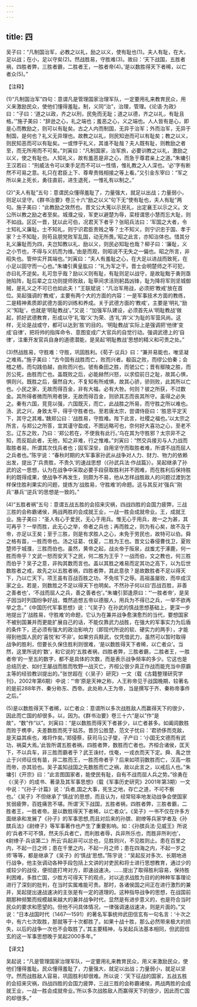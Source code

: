 ```yaml
---
---
---
```

title: 四
---



吴子曰：“凡制国治军，必教之以礼，励之以义，使有耻也(1)。夫人有耻，在大，足以战；在小，足以守矣(2)。然战胜易，守胜难(3)。故曰：‘天下战国，五胜者祸，四胜者弊，三胜者霸，二胜者王，一胜者帝(4)。’是以数胜得天下者稀，以亡者众(5)。”

【注释】

(1)“凡制国治军”四句：意谓凡是管理国家治理军队，一定要用礼来教育民众，用义来激励民众，使他们懂得羞耻。制，义同“治”，治理，管理。《论语·为政》曰：“子曰：‘道之以政，齐之以刑，民免而无耻；道之以德，齐之以礼，有耻且格。’”施子美曰：“辞逊之心，礼之端也；羞恶之心，义之端也。人人皆有是心，即是心而教励之，则可以有耻矣。古之人内而制国，无异于治军；外而治军，无异于制国，是何也？礼义无异理也。故教之以礼，则民知逊而可以有耻矣；教之以义，则民知恶而可以有耻矣。一或悖乎礼义，其谁不耻哉？夫人既有耻，则教励之者至，而无所用而不可矣。”刘寅曰：“凡制国家，治军旅，必要训教之以礼，激励之以义，使之有耻也。人知礼义，故有羞恶是非之心，而急于尊君亲上之道。”朱墉引王汉若曰：“刑威法令可以束手足而不可以一性情，惟礼教之入人深也。‘必’字有断然不可易之意。礼只在君臣上下、尊卑贵贱相接之等上看。”又引金东宰曰：“军之所以亲上死长，勇往直前，进生退死，一惟礼有以制之。”

(2)“夫人有耻”五句：意谓民众懂得羞耻了，力量强大，就足以出战；力量弱小，则足以坚守。《群书治要》卷三十六“励之以义”句下无“使有耻也，夫人有耻”两句。施子美曰：“此教励之效然也。晋文公大蒐以示民礼，出定襄王以示之义。文公所以教之励之者至矣。城濮之役，军吏以避楚为辱，栾枝谓思小慧而忘大耻，则不如战。区区一晋，犹以此可伯，况君天下者乎？张昭兵法曰：‘军国之大者，令士知礼义廉耻。士不知礼，则宁识君臣贵贱之等？士不知义，则宁识忠于国、孝于家？士不知耻，则苟且朋党败军乱国，动无所畏。’昭之此言，亦知治体也。惜其分礼义廉耻而为四，夫岂知教以礼、励以义，则民必知耻也哉？柳子曰：‘廉耻，义之小节也，不得与义抗而为维。’由是而观，则昭说不无失之一偏也。昭之所言，非昭失也。管仲实开其端也。”刘寅曰：“夫人有羞耻之心，在大足以进战而致死，在小足以固守而一心也。”朱墉引黄皇肱曰：“礼为军之干。晋士会明楚师之不可犯，亦曰礼不逆矣。礼可忽乎哉？励以义则有耻，有耻则足以战守，是故耻黜于勇则亟驰陷阵，耻后辈之立功则提师败敌，耻草间求活则躬昌凶锋，耻为降将军则坚城御贼，是礼义之不可已也如此夫！”王联斌说：“凡治军用战，必须把‘教戒’放在首位。吴起强调的‘教戒’，主要有两个大的方面的内容：一是军事技术方面的教练，二是精神素质即武德方面的训练和养成。关于武德方面的‘教戒’，主要是‘明礼’‘励义’‘知耻’，也就是‘明耻教战’。”又说：“加强军队建设，必须首先从‘明耻教战’做起，抓好武德教育，形成以守‘礼’取‘义’为荣、违‘礼’弃‘义’为耻的军营风尚。这样，无论是战或守，都可以达到‘胜’的目的。‘明耻教战’实际上是强调把‘他律’变成‘自律’，把将帅的指挥命令、意图变成广大官兵的自觉行动。强调武德上的‘自律’，注重开发官兵自身的道德潜能，是吴起‘明耻教战’思想的精义和可贵之处。”

(3)然战胜易，守胜难：守胜，巩固胜利。《荀子·议兵》曰：“兼并易能也，唯坚凝之难焉。”施子美曰：“古今固有战胜而亡，败而兴者。殽函之败，而缪公伯秦；会稽之栖，而勾践伯越，由败而兴也。虢有桑田之胜，而虢公亡；晋有鄢陵之胜，而厉公死，由胜而亡也。盖既败之后，必能赫然兴怒，以求偿前日之耻，故其心惧，惧则兴。既胜之后，偃然自大，不复知有所戒惧，故其心骄，骄则败，此其所以亡也。小民之家，无故而得百金，非有大福，必有大咎。何则？彼之所获，不过数金。其所得者微而所用者狭，无故而得百金，则骄其志而丧其所守。虽得之必失之。秦有六国，竞竞以强，六国既灭，而亡，此战胜之所易，而守胜之所以难也。汤、武之兴，身致太平，得乎守胜者也。至若唐太宗，尝谓侍臣曰：‘胜思平定天下，其守之其难。’魏郑公曰：‘战胜易，守胜难。陛下此言，社稷之福也。’以太宗之所言，与郑公之所答，宜其谨守盈成，不图远略可也，奈何好大喜功之心，至老不忘。辽东之败，乃曰：‘郑公若在，不使我有此行。’乌在其为守胜邪？太宗非不之知，而反蹈此者，无他，知之非难，行之惟难。”刘寅曰：“然交兵接刃与人力战而取胜者易，所谓其次伐兵者也；固军深垒，自用坚守而取胜者难，所谓不战而屈人之兵者也。”陈宇说：“春秋时期的大军事家孙武从战争对人力、财力、物力的依赖出发，提出了‘兵贵胜，不贵久’的速战思想（《孙武兵法·作战篇》）。吴起继承了孙武的这一思想，认为在战争中采取必要手段获取胜利并不困难，而在胜利后保持胜利的既得成果，使战争不再发生，则颇为不易，他从怎样战胜敌人的问题过渡到怎样保住胜利果实的问题，提炼为‘战胜易，守胜难’的命题。这与其反对‘强兵’‘刚兵’‘暴兵’‘逆兵’的思想是一致的。”

(4)“五胜者祸”五句：意谓五战五胜的会招来灾祸，四战四胜的会国力疲弊，三战三胜的会称霸诸侯，两战两胜的会成就王业，一战一胜会成就帝业。王，成就王业。施子美曰：“圣人有心于爱民，无心于用兵。惟无心于用兵，故一之为甚，其可再乎？一举而胜，此无心之举，帝者之兵也；再而胜之，则为有心矣，故不及于帝，亦足以王矣；至于三胜，则是有求胜人之心，未免于劳民也，故特可以伯。舜之格有苗，一胜而帝也。汤之征葛、伐夏，二胜为王也。晋文公春侵曹伐卫，夏败楚师于城濮，三胜而伯也。虽然，黄帝之起，战炎帝于阪泉，战蚩尤于涿鹿，何一胜而帝乎？文武一怒而安天下之民，何二胜为王乎？一战而伯，文之教也，何三胜而伯乎？吴子之意，非抅其数而言也。盖以其胜之难易而定其功之高下，以为后世数胜者之戒，故先之以五胜者祸，四胜者弊，其此意欤？是故数胜者不足以得天下，乃以亡天下。项王虽有百战百胜之功，不免垓下之辱。高祖虽屡败，而卒成汉家之业。若是，则数胜之不足以得天下也明矣。不然孙子何以曰‘百战百胜，非善之善者也’，‘不战而屈人之兵，善之善者也’。”朱墉引郭逢原曰：“‘一胜者帝’，是吴子因当时列国纷争好战，慨然追想五帝以德服人，用兵为不得已之兵，一举不欲再举之念。”《中国历代军事思想》说：“《吴子》在孙武的慎战思想基础上，更深一步地提出了‘战胜易，守胜难’的命题，它认为在兼并战争愈演愈烈的当代，要想国家不被别国兼并而更能扩展自己的话，不能仅靠武力战胜，在强大的军事实力为后盾的条件下，还必须有强大的政治影响力（即现代所说的软、硬实力的两手），才能得到他国人民的‘喜悦’和‘不非’。如果穷兵黩武，仅凭借武力，虽然可以暂时取得战争的胜利，但要长久保住胜利则很难，‘是以数胜得天下者稀，以亡者众’。当然，这里所说的‘数’，和它说的‘五胜者祸，四胜者弊，三胜者霸，二胜者王，一胜者帝’的一至五的数字，都不是具体的次数，而是表示战争频率的多少。它这也是总结历史、如纣王屡战而胜而牧野一战灭亡，齐桓公很少真正作战而能充当中原霸主等的经验教训提出的。”张世超在《〈吴子〉研究》一文（载《古籍整理研究学刊》，2002年第6期）中说：“‘帝’原是天神之称，人王称帝见于战国晚期，较著名的是前288年齐、秦分称东、西帝。此处称人王为帝，当是撰写于齐、秦称帝事件之后。”

(5)是以数胜得天下者稀，以亡者众：意谓所以多次战胜敌人而赢得天下的很少，因此而亡国的却很多。以，因为。《群书治要》卷三十六“是以”作“是故”，“数”作“以”。刘寅曰：“是以数胜而得天下者甚少，以亡者甚多。如阖闾数胜而败于槜李，夫差数胜而死于姑苏。晋厉公胜楚，范文子忧曰：‘君骄侈而克敌，是天益其疾也，难将作矣。’郑侵蔡，获司马公子燮，子产曰：‘小国无文德而有武功，祸莫大焉。’此皆所谓五胜者祸，四胜者弊，数胜而亡者也。齐桓合诸侯，匡天下，不以兵车，非三胜而霸者乎？武王诛纣，伐奄，一戎衣而天下定。舜、禹之世止于兴师征伐有苗，非二胜而王，一胜而帝者乎？后来如项羽数胜而亡，汉高一胜而帝，亦其验也。吴子盖知战国之先数胜而亡之祸，故以此言之，以戒后人也。”朱墉引《开宗》曰：“此言图国家者，能使民有耻，自有不战而屈人兵之势。”徐勇在《〈吴子〉的成书、著录及其军事思想》（载《军事历史研究》2001年第3期）一文中说：“《孙子·计篇》说：‘兵者,国之大事，死生之地，存亡之道，不可不察也。’《吴子》不但继承了‘慎战’的思想，而且认为，经常轻率地发动战争会使国家贫弱疲弊，百姓痛苦不堪。所谓‘天下战国，五胜者祸，四胜者弊，三胜者霸，二胜者王，一胜者帝。是以数胜得天下者稀，以亡者众’。《吴子》一书不仅在许多方面继承和发展了《孙子》的军事思想,而且对后来的孙膑、尉缭等兵家学者及《孙膑兵法》《尉缭子》等军事著作也产生了重要影响。如：《孙膑兵法·见威王》所说的‘兵者不可不慎，然夫乐兵者亡，而利胜者辱，兵非所乐也，而胜非所利也’，《尉缭子·兵谈第二》所云‘兵起非可以忿也，见胜则兴，不见胜则止。患在百里之内，不起一日之师；患在千里之内，不起一月之师；患在四海之内，不起一岁之师’等等，都是继承了《吴子》的‘慎战’思想。”陈宇说：“吴起反对多次、长期地进行战争，他主张调动各种手段包括上文讲的对吏民和将士进行思想教育，通过少的或较少的战役，便彻底打垮对方，即速战速决。……提出了取得胜利容易，保持胜利困难，多胜亡国，少胜方可得天下的观点，对以追求战胜为目的的种种军事理论进行了深刻的批判，在当时实属难能可贵。那时，各诸侯国之间正在进行激烈的兼并，吴起提出速战速决的主张是有一定的道理的。这种指导战争的思想，在战国前期那种频繁而规模越来越大的兼并战争时代，显然是有进步意义的，也是符合当时民众的要求和愿望的。但他不问具体情况，一律强调速战速决，则是片面的。”又说：“日本战国时代（1467—1591）的著名军事统帅武田信玄有一句名言：‘十次之中，有六七次取胜，那就等于十次都胜了。如果十战十胜，那么必然带来极大的损失，以后的战争一次也不会取胜了。’其主要精神，与吴起兵法基本相同，但武田信玄的这一军事思想晚于吴起2000多年。”

【译文】

吴起说；“凡是管理国家治理军队，一定要用礼来教育民众，用义来激励民众，使他们懂得羞耻。民众懂得羞耻了，力量强大，就足以出战；力量弱小，就足以坚守。然而战胜敌人容易，巩固胜利却很难。所以说：‘天下征战的国家，五战五胜的会招来灾祸，四战四胜的会国力疲弊，三战三胜的会称霸诸侯，两战两胜的会成就王业，一战一胜会成就帝业。’所以多次战胜敌人而赢得天下的很少，因此而亡国的却很多。”